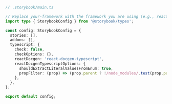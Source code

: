 ```ts
// .storybook/main.ts

// Replace your-framework with the framework you are using (e.g., react-webpack5, vue3-webpack5)
import type { StorybookConfig } from '@storybook/types';

const config: StorybookConfig = {
  stories: [],
  addons: [],
  typescript: {
    check: false,
    checkOptions: {},
    reactDocgen: 'react-docgen-typescript',
    reactDocgenTypescriptOptions: {
      shouldExtractLiteralValuesFromEnum: true,
      propFilter: (prop) => (prop.parent ? !/node_modules/.test(prop.parent.fileName) : true),
    },
  },
};

export default config;
```
